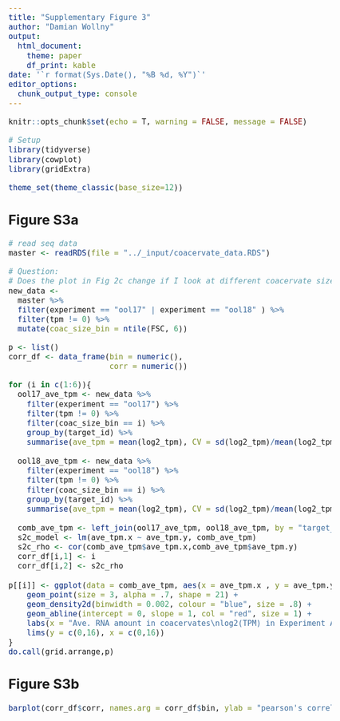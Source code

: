 ```yaml
---
title: "Supplementary Figure 3"
author: "Damian Wollny"
output:
  html_document:
    theme: paper
    df_print: kable
date: '`r format(Sys.Date(), "%B %d, %Y")`'
editor_options: 
  chunk_output_type: console
---
```


```r
knitr::opts_chunk$set(echo = T, warning = FALSE, message = FALSE)
```

```r
# Setup
library(tidyverse)
library(cowplot)
library(gridExtra)

theme_set(theme_classic(base_size=12))
```

<style type="text/css">

body, td {
   font-size: 18px;
}
</style>

## Figure S3a

```r
# read seq data
master <- readRDS(file = "../_input/coacervate_data.RDS")

# Question:
# Does the plot in Fig 2c change if I look at different coacervate sizes
new_data <- 
  master %>% 
  filter(experiment == "ool17" | experiment == "ool18" ) %>%  
  filter(tpm != 0) %>% 
  mutate(coac_size_bin = ntile(FSC, 6))

p <- list()
corr_df <- data_frame(bin = numeric(),
                      corr = numeric())

for (i in c(1:6)){
  ool17_ave_tpm <- new_data %>%  
    filter(experiment == "ool17") %>%  
    filter(tpm != 0) %>%
    filter(coac_size_bin == i) %>% 
    group_by(target_id) %>%  
    summarise(ave_tpm = mean(log2_tpm), CV = sd(log2_tpm)/mean(log2_tpm), length = length[1])
  
  ool18_ave_tpm <- new_data %>%
    filter(experiment == "ool18") %>% 
    filter(tpm != 0) %>% 
    filter(coac_size_bin == i) %>% 
    group_by(target_id) %>% 
    summarise(ave_tpm = mean(log2_tpm), CV = sd(log2_tpm)/mean(log2_tpm), length = length[1])
  
  comb_ave_tpm <- left_join(ool17_ave_tpm, ool18_ave_tpm, by = "target_id") %>% drop_na()
  s2c_model <- lm(ave_tpm.x ~ ave_tpm.y, comb_ave_tpm) 
  s2c_rho <- cor(comb_ave_tpm$ave_tpm.x,comb_ave_tpm$ave_tpm.y)
  corr_df[i,1] <- i
  corr_df[i,2] <- s2c_rho
  
p[[i]] <- ggplot(data = comb_ave_tpm, aes(x = ave_tpm.x , y = ave_tpm.y)) +
    geom_point(size = 3, alpha = .7, shape = 21) +
    geom_density2d(binwidth = 0.002, colour = "blue", size = .8) +
    geom_abline(intercept = 0, slope = 1, col = "red", size = 1) +
    labs(x = "Ave. RNA amount in coacervates\nlog2(TPM) in Experiment A", y = "Ave. RNA amount in coacervates\nlog2(TPM) in Experiment B", title = paste("size bin = ", i, sep = "")) +
    lims(y = c(0,16), x = c(0,16))
}
do.call(grid.arrange,p)
```

## Figure S3b

```r
barplot(corr_df$corr, names.arg = corr_df$bin, ylab = "pearson's correlation", xlab = "Coacervate size bins [FSC]")
```